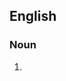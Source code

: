 ==English==

===Noun===
{{head|en|noun form|head=[[space]] [[request]]s}}

# {{plural of|en|space request}}